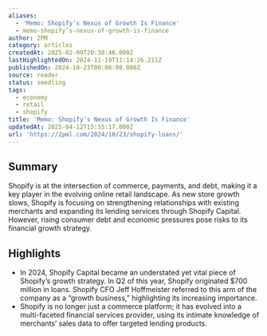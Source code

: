```yaml
---
aliases:
  - 'Memo: Shopify’s Nexus of Growth Is Finance'
  - memo-shopify’s-nexus-of-growth-is-finance
author: 2PM
category: articles
createdAt: 2025-02-09T20:38:46.000Z
lastHighlightedOn: 2024-11-19T11:14:26.211Z
publishedOn: 2024-10-23T00:00:00.000Z
source: reader
status: seedling
tags:
  - economy
  - retail
  - shopify
title: 'Memo: Shopify’s Nexus of Growth Is Finance'
updatedAt: 2025-04-12T15:55:17.000Z
url: 'https://2pml.com/2024/10/23/shopify-loans/'
---
```

## Summary

Shopify is at the intersection of commerce, payments, and debt, making it a key player in the evolving online retail landscape. As new store growth slows, Shopify is focusing on strengthening relationships with existing merchants and expanding its lending services through Shopify Capital. However, rising consumer debt and economic pressures pose risks to its financial growth strategy.

## Highlights

- In 2024, Shopify Capital became an understated yet vital piece of Shopify’s growth strategy. In Q2 of this year, Shopify originated $700 million in loans. Shopify CFO Jeff Hoffmeister referred to this arm of the company as a “growth business,” highlighting its increasing importance.
- Shopify is no longer just a commerce platform; it has evolved into a multi-faceted financial services provider, using its intimate knowledge of merchants’ sales data to offer targeted lending products.
